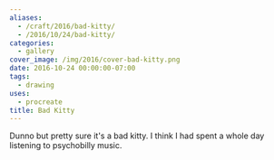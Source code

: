 ```yaml
---
aliases:
  - /craft/2016/bad-kitty/
  - /2016/10/24/bad-kitty/
categories:
  - gallery
cover_image: /img/2016/cover-bad-kitty.png
date: 2016-10-24 00:00:00-07:00
tags:
  - drawing
uses:
  - procreate
title: Bad Kitty
---
```


Dunno but pretty sure it's a bad kitty. I think I had spent a whole day listening to psychobilly music.
